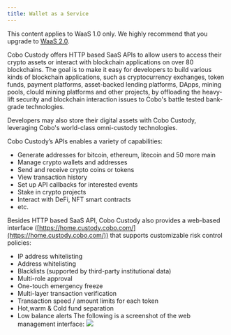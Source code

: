```yaml
---
title: Wallet as a Service
---
```

<Note>This content applies to WaaS 1.0 only. We highly recommend that you upgrade to <a href="/v2/guides/overview/introduction">WaaS 2.0</a>.</Note>

Cobo Custody offers HTTP based SaaS APIs to allow users to access their crypto assets
or interact with blockchain applications on over 80 blockchains. The goal is to
make it easy for developers to build various kinds of blockchain applications,
such as cryptocurrency exchanges, token funds, payment platforms, asset-backed
lending platforms, DApps, mining pools, clould mining platforms and other
projects, by offloading the heavy-lift security and blockchain interaction
issues to Cobo's battle tested bank-grade technologies.

Developers may also store their digital assets with Cobo Custody, leveraging
Cobo's world-class omni-custody technologies.

Cobo Custody’s APIs enables a variety of capabilities:

- Generate addresses for bitcoin, ethereum, litecoin and 50 more main
- Manage crypto wallets and addresses
- Send and receive crypto coins or tokens
- View transaction history
- Set up API callbacks for interested events
- Stake in crypto projects
- Interact with DeFi, NFT smart contracts
- etc.

Besides HTTP based SaaS API, Cobo Custody also provides a web-based interface
([https://home.custody.cobo.com/](https://home.custody.cobo.com/)) that
supports customizable risk control policies:

- IP address whitelisting
- Address whitelisting
- Blacklists (supported by third-party institutional data)
- Multi-role approval
- One-touch emergency freeze
- Multi-layer transaction verification
- Transaction speed / amount limits for each token
- Hot,warm & Cold fund separation
- Low balance alerts
  The following is a screenshot of the web management interface:
  <img src="/v1/images/webhomeEN.png"/>
